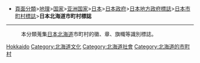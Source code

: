 *[[:Category:頁面分類|頁面分類]]>[[:Category:地理|地理]]>[[:Category:国家|国家]]>[[:Category:亚洲国家|亚洲国家]]>[[:Category:日本|日本]]>[[:Category:日本政府|日本政府]]>[[:Category:日本地方政府標誌|日本地方政府標誌]]>[[:Category:日本市町村標誌|日本市町村標誌]]>'''日本北海道市町村標誌'''
----
:本分類蒐集[[日本|日本]][[北海道|北海道]]市町村的徽、章、旗幟等識別標誌。

[[Category:日本市町村標誌|Hokkaido]]
[[Category:北海道文化|Category:北海道文化]]
[[Category:北海道社會|Category:北海道社會]]
[[Category:北海道的市町村|Category:北海道的市町村]]